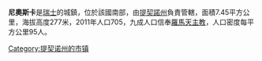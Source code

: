 '''尼奧斯卡'''是[[瑞士|瑞士]]的城鎮，位於該國南部，由[[提契諾州|提契諾州]]負責管轄，面積7.45平方公里，海拔高度277米，2011年人口705，九成人口信奉[[羅馬天主教|羅馬天主教]]，人口密度每平方公里95人。

{{Authority control}}
{{Switzerland-geo-stub}}
[[Category:提契诺州的市镇|Category:提契诺州的市镇]]